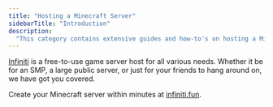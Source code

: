 ```yaml
---
title: "Hosting a Minecraft Server"
sidebarTitle: "Introduction"
description:
  "This category contains extensive guides and how-to's on hosting a Minecraft server."
---
```


[Infiniti](https://infiniti.fun) is a free-to-use game server host for all various needs. Whether it be for an SMP, a large public server, or just for your friends to hang around on, we have got you covered.

Create your Minecraft server within minutes at [infiniti.fun](https://infiniti.fun/auth).